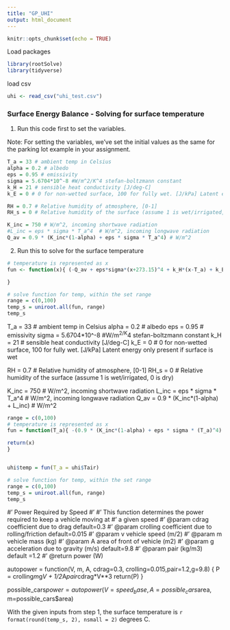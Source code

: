 ```yaml
---
title: "GP_UHI"
output: html_document
---
```


```r
knitr::opts_chunk$set(echo = TRUE)
```

Load packages 
```r
library(rootSolve)
library(tidyverse)
```


load csv 
```r
uhi <- read_csv("uhi_test.csv")

```

### Surface Energy Balance - Solving for surface temperature 

1. Run this code first to set the variables. 

Note: For setting the variables, we've set the initial values as the same for the parking lot example in your assignment. 

```r
T_a = 33 # ambient temp in Celsius 
alpha = 0.2 # albedo 
eps = 0.95 # emissivity 
sigma = 5.6704*10^-8 #W/m^2/K^4 stefan-boltzmann constant
k_H = 21 # sensible heat conductivity [J/deg-C]
k_E = 0 # 0 for non-wetted surface, 100 for fully wet. [J/kPa] Latent energy only present if surface is wet

RH = 0.7 # Relative humidity of atmosphere, [0-1]
RH_s = 0 # Relative humidity of the surface (assume 1 is wet/irrigated, 0 is dry)

K_inc = 750 # W/m^2, incoming shortwave radiation
#L_inc = eps * sigma * T_a^4  # W/m^2, incoming longwave radiation
Q_av = 0.9 * (K_inc*(1-alpha) + eps * sigma * T_a^4) # W/m^2 

```

2. Run this to solve for the surface temperature 

```r
# temperature is represented as x 
fun <- function(x){ (-Q_av + eps*sigma*(x+273.15)^4 + k_H*(x-T_a) + k_E*(RH_s*0.61078*exp(17.27*x/(x+237.3)) - RH*0.61078*exp(17.27*T_a/(T_a+237.3))))

}

# solve function for temp, within the set range 
range = c(0,100)
temp_s = uniroot.all(fun, range)
temp_s


```
T_a = 33 # ambient temp in Celsius 
alpha = 0.2 # albedo 
eps = 0.95 # emissivity 
sigma = 5.6704*10^-8 #W/m^2/K^4 stefan-boltzmann constant
k_H = 21 # sensible heat conductivity [J/deg-C]
k_E = 0 # 0 for non-wetted surface, 100 for fully wet. [J/kPa] Latent energy only present if surface is wet

RH = 0.7 # Relative humidity of atmosphere, [0-1]
RH_s = 0 # Relative humidity of the surface (assume 1 is wet/irrigated, 0 is dry)

K_inc = 750 # W/m^2, incoming shortwave radiation
L_inc = eps * sigma * T_a^4  # W/m^2, incoming longwave radiation
Q_av = 0.9 * (K_inc*(1-alpha) + L_inc) # W/m^2 



```r
range = c(0,100)
# temperature is represented as x 
fun = function(T_a){ -(0.9 * (K_inc*(1-alpha) + eps * sigma * (T_a)^4) + eps*sigma*(x+273.15)^4 + k_H*(x-(T_a)) + k_E*(RH_s*0.61078*exp(17.27*x/(1+237.3)) - RH*0.61078*exp(17.27*(T_a)/(T_a+237.3))))

return(x)
}


uhi$temp = fun(T_a = uhi$Tair)

# solve function for temp, within the set range 
range = c(0,100)
temp_s = uniroot.all(fun, range)
temp_s
```

#' Power Required by Speed
#'
#' This function determines the power required to keep a vehicle moving at 
#' a given speed
#' @param cdrag coefficient due to drag default=0.3 
#' @param crolling coefficient due to rolling/friction default=0.015
#' @param v vehicle speed (m/2)
#' @param m vehicle mass (kg)
#' @param A area of front of vehicle (m2)
#' @param g acceleration due to gravity (m/s) default=9.8
#' @param pair (kg/m3) default =1.2
#' @return power (W)

autopower = function(V, m, A, cdrag=0.3, crolling=0.015,pair=1.2,g=9.8) {
  P = crolling*m*g*V + 1/2*A*pair*cdrag*V**3
  return(P)
}


possible_cars$power = autopower(V=speed_base, A = possible_cars$area, m=possible_cars$area)


With the given inputs from step 1, the surface temperature is `r format(round(temp_s, 2), nsmall = 2)` degrees C. 
